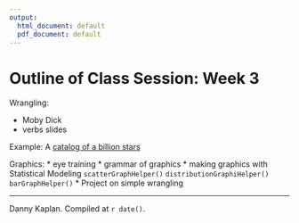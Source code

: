 ```yaml
---
output:
  html_document: default
  pdf_document: default
---
```

# Outline of Class Session: Week 3

Wrangling:

* Moby Dick
* verbs slides


Example: A [catalog of a billion stars](http://www.bbc.com/news/science-environment-37355154)

Graphics: 
* eye training
* grammar of graphics
* making graphics with Statistical Modeling 
    `scatterGraphHelper()`
    `distributionGraphiHelper()`
    `barGraphHelper()`
* Project on simple wrangling

-------------------

Danny Kaplan. Compiled at `r date()`.